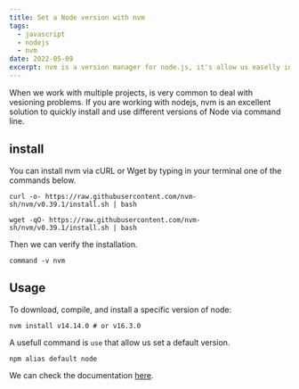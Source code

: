 ```yaml
---
title: Set a Node version with nvm
tags:
  - javascript
  - nodejs
  - nvm
date: 2022-05-09
excerpt: nvm is a version manager for node.js, it's allow us easelly install and use differents versions command line.
---
```


When we work with multiple projects, is very common to deal with vesioning problems. If you are working with nodejs, nvm is an excellent solution to quickly install and use different versions of Node via command line.

## install

You can install nvm via cURL or Wget by typing in your terminal one of the commands below.

```console
curl -o- https://raw.githubusercontent.com/nvm-sh/nvm/v0.39.1/install.sh | bash
```

```console
wget -qO- https://raw.githubusercontent.com/nvm-sh/nvm/v0.39.1/install.sh | bash
```

Then we can verify the installation.

```console
command -v nvm
```

## Usage

To download, compile, and install a specific version of node:

```console
nvm install v14.14.0 # or v16.3.0
```

A usefull command is `use` that allow us set a default version.

```console
npm alias default node
```

We can check the documentation [here](https://github.com/nvm-sh/nvm).
